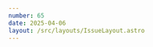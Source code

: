 ```yaml
---
number: 65
date: 2025-04-06
layout: /src/layouts/IssueLayout.astro
---
```



<Title title={`Issue ${frontmatter.number}`} date={frontmatter.date} />

<NewsletterSponsorSlot
  title="Codemagic makes Apple M2 machines available, even on the free tier!"
  url={`https://codemagic.io/start/?utm_source=ioscinewsletter&utm_medium=web&utm_campaign=issue_65`}
  description="Codemagic is the first CI/CD to make Apple M2 machines available to everyone (including the free tier!). This is a free upgrade from M1 machines with no price change."
  image="https://d2thv89fb05cma.cloudfront.net/ioscinewsletter/images/codemagic-star.png"
/>

## How to use GitHub Actions as CI/CD for your Swift projects

Hey everyone! I hope you've all had a fantastic couple of weeks. Welcome to another issue of the newsletter!

Last week, I ran the first of many webinars exclusive to this newsletter's subscribers. For the first edition, I picked a topic that I am truly passionate about and the goal was to **inspire Swift Package authors and maintainers**, especially those with **Open Source projects**, to automate **manual processes** such as running unit tests or creating new releases with CI/CD **entirely for free**.

I am truly thankful to everyone who subscribed and registered to attend the webinar, we nearly **reached 100 registrations**! And of course, to those who made it on Wednesday, it was a lot of fun.

As I said during the webinar, I would use this issue to share the session's recording for those who couldn't attend along with the code that we built together on Wednesday:

- 🎥 [Webinar recording](https://streamyard.com/asubu9a35gcn)
- 🧪 [Workflow that runs unit tests on all available platforms on every push to main and every push to a Pull Request targetting the main branch](https://github.com/polpielladev/reading-time/blob/main/.github/workflows/main.yml).
- 📦 [Workflow that runs when on every new tag with a Semver version as the name that compiles executables for each available platform and creates a GitHub release.](https://github.com/polpielladev/reading-time/blob/main/.github/workflows/release.yml)

If you have any questions about what I shared during the session or about the workflows' code, please do not hesitate to **reply to this email** or **message me on social media**!

## [**📦 Swiftly 1.0: Apple's own Swift toolchain manager**](https://www.swift.org/blog/introducing-swiftly_10?utm_source=ioscinewsletter&utm_medium=web&utm_campaign=issue_65)

While the **latest version of Swift** is already bundled with every Xcode release, there are times when you are interested in installing a Swift toolchain **without relying on Xcode**. An example of this is when you need to install Swift on platforms where Xcode is not available, **such as Linux**.

Apple built a **tool exactly for this**. While it has been around for a while, last week, Apple shipped its first stable release (**1.0**) with **support for macOS**. It is also worth noting that [the Vapor team built an action that uses Swiftly under the hood and that installs any version of Swift you want as part of your GitHub Actions workflows](https://github.com/vapor/swiftly-action).

## [**✂️ How Duolingo reduced 70% of their manual regression tests using AI**](https://blog.duolingo.com/reduced-regression-testing?utm_source=ioscinewsletter&utm_medium=web&utm_campaign=issue_65)

**Regression testing** is a key step of any mobile release process as it ensures that the version that you're about to ship does not **break any of the app's business-critical features**.

Most mobile teams perform these tests **manually**, which can be very **time-consuming**. Therefore, researching ways to automate regression testing can greatly impact your team's time management.

As [Brock Janikowski](https://x.com/brockjanikowski) explains in this article, [Duolingo](https://x.com/duolingo) did exactly this and managed to **remove 70% of their manual regression tests** using AI, allowing their QA teams to focus on tasks with a higher ROI 👏.

## [**🚀 How to automate App Store screenshot generation for macOS apps**](https://www.jessesquires.com/blog/2025/03/24/automate-perfect-mac-screenshots?utm_source=ioscinewsletter&utm_medium=web&utm_campaign=issue_65)

One of the questions that I get asked the most whenever I give a CI/CD-related talk at a conference is: **_How do you automate App Store screenshot generation?_**

While there is a set of tools that can help you automate this process on iOS, the answer becomes **a lot more complex on macOS**. That's why I really enjoyed reading this article on how [Jesse Squires](https://x.com/jesse_squires) managed to **streamline this process**!

## [**🐙 GitHub Copilot code review now has Swift support**](https://github.blog/changelog/2025-04-04-copilot-code-review-now-generally-available?utm_source=ioscinewsletter&utm_medium=web&utm_campaign=issue_65)

Over a month ago, GitHub launched a feature **that allows developers to add GitHub Copilot as a reviewer on their Pull Requests**.

As of yesterday, GitHub moved the feature off preview and **made it generally available for everyone to use**. Along with this announcement, GitHub also **added support for Swift**, which is amazing!

## [**⚙️ How to Cross-Compile Swift projects to other platforms**](https://khanwinter.com/2025-03-29-Cross-Compiling-Swift?utm_source=ioscinewsletter&utm_medium=web&utm_campaign=issue_65)

Did you know that if you have built a tool with Swift you can create a **Linux-compatible binary** directly from your Mac using [Static Linux SDKs](https://www.swift.org/documentation/articles/static-linux-getting-started.html?utm_source=ioscinewsletter&utm_medium=web&utm_campaign=issue_65)? This becomes incredibly useful when you want to **compile** and **deploy** a **Server-Side Swift application**.

In this article, [Khan Winter](https://bsky.app/profile/khanwinter.com) takes you through the process of how **they built a Discord bot using Swift** and **cross-compiled it** to run on Linux. The article is well worth a read!
